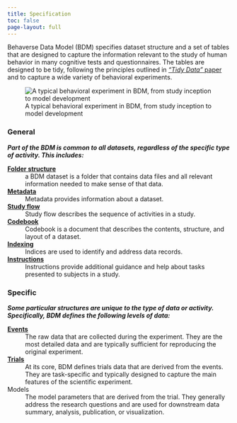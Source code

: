 ```yaml
---
title: Specification
toc: false
page-layout: full
---
```


Behaverse Data Model (BDM) specifies dataset structure and a set of tables that are designed to capture the information relevant to the study of human behavior in many cognitive tests and questionnaires. The tables are designed to be tidy, following the principles outlined in [*"Tidy Data"* paper](https://vita.had.co.nz/papers/tidy-data.pdf) and to capture a wide variety of behavioral experiments.

![A typical behavioral experiment in BDM, from study inception to model development](../assets/bpmn/behavioral_experiments.svg){.text-center}

::: {.grid}

::: {.g-col-md-6 .g-col-12}

### General

***Part of the BDM is common to all datasets, regardless of the specific type of activity. This includes:***

[**<i class="bi bi-dice-1"></i> Folder structure**](general/folder-structure.qmd)
: a BDM dataset is a folder that contains data files and all relevant information needed to make sense of that data.

[**<i class="bi bi-dice-1"></i> Metadata**](general/metadata.qmd)
: Metadata provides information about a dataset.

[**<i class="bi bi-dice-1"></i> Study flow**](general/studyflow.qmd)
: Study flow describes the sequence of activities in a study.

[**<i class="bi bi-dice-1"></i> Codebook**](general/codebook.qmd)
: Codebook is a document that describes the contents, structure, and layout of a dataset.

[**<i class="bi bi-dice-1"></i> Indexing**](general/indexing.qmd)
: Indices are used to identify and address data records.

[**<i class="bi bi-dice-1"></i> Instructions**](general/instructions.qmd)
: Instructions provide additional guidance and help about tasks presented to subjects in a study.

:::

::: {.g-col-md-6 .g-col-12}

### Specific

***Some particular structures are unique to the type of data or activity. Specifically, BDM defines the following levels of data:***

[**<i class="bi bi-0-square-fill"></i> Events**](events-overview.qmd)
: The raw data that are collected during the experiment. They are the most detailed data and are typically sufficient for reproducing the original experiment.

[**<i class="bi bi-1-square-fill"></i> Trials**](trials-overview.qmd)
: At its core, BDM defines trials data that are derived from the events. They are task-specific and typically designed to capture the main features of the scientific experiment.

<i class="bi bi-2-square-fill"></i> Models
: The model parameters that are derived from the trial.  They generally address the research questions and are used for downstream data summary, analysis, publication, or visualization.

:::

:::